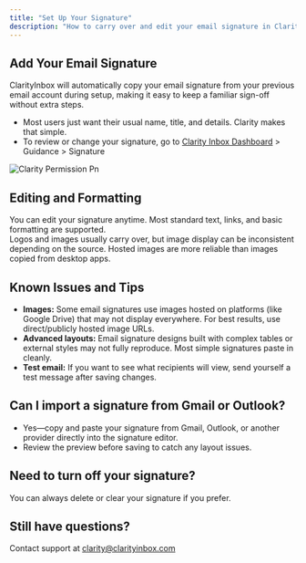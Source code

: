 ```yaml
---
title: "Set Up Your Signature"
description: "How to carry over and edit your email signature in ClarityInbox."
---
```


## Add Your Email Signature

ClarityInbox will automatically copy your email signature from your previous email account during setup, making it easy to keep a familiar sign-off without extra steps.

- Most users just want their usual name, title, and details. Clarity makes that simple.
- To review or change your signature, go to [Clarity Inbox Dashboard](https://app.clarityinbox.com/dashboard) \> Guidance \> Signature

![Clarity Permission Pn](/images/signature.png)

## Editing and Formatting

You can edit your signature anytime. Most standard text, links, and basic formatting are supported.  
Logos and images usually carry over, but image display can be inconsistent depending on the source. Hosted images are more reliable than images copied from desktop apps.

## Known Issues and Tips

- **Images:** Some email signatures use images hosted on platforms (like Google Drive) that may not display everywhere. For best results, use direct/publicly hosted image URLs.
- **Advanced layouts:** Email signature designs built with complex tables or external styles may not fully reproduce. Most simple signatures paste in cleanly.
- **Test email:** If you want to see what recipients will view, send yourself a test message after saving changes.

## Can I import a signature from Gmail or Outlook?

- Yes—copy and paste your signature from Gmail, Outlook, or another provider directly into the signature editor.
- Review the preview before saving to catch any layout issues.

## Need to turn off your signature?

You can always delete or clear your signature if you prefer.

## Still have questions?

Contact support at [clarity@clarityinbox.com](mailto:clarity@clarityinbox.com)
